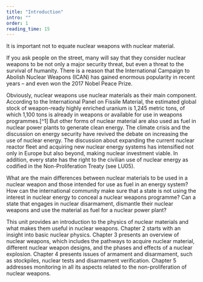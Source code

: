 ```yaml
---
title: "Introduction"
intro: ""
order: 1
reading_time: 15
---
```


<Quote cite='Rafael Mariano Grossi, IAEA Director General'>

  It is important not to equate nuclear weapons with nuclear material.

</Quote>

If you ask people on the street, many will say that they consider nuclear weapons to be not only a major security threat, but even a threat to the survival of humanity. There is a reason that the International Campaign to Abolish Nuclear Weapons (ICAN) has gained enormous popularity in recent years – and even won the 2017 Nobel Peace Prize.

Obviously, nuclear weapons use nuclear materials as their main component. According to the International Panel on Fissile Material, the estimated global stock of weapon-ready highly enriched uranium is 1,245 metric tons, of which 1,100 tons is already in weapons or available for use in weapons programmes.[^1] But other forms of nuclear material are also used as fuel in nuclear power plants to generate clean energy. The climate crisis and the discussion on energy security have revived the debate on increasing the use of nuclear energy. The discussion about expanding the current nuclear reactor fleet and acquiring new nuclear energy systems has intensified not only in Europe but also beyond, making nuclear investment viable. In addition, every state has the right to the civilian use of nuclear energy as codified in the Non-Proliferation Treaty (see LU05).

What are the main differences between nuclear materials to be used in a nuclear weapon and those intended for use as fuel in an energy system? How can the international community make sure that a state is not using the interest in nuclear energy to conceal a nuclear weapons programme? Can a state that engages in nuclear disarmament, dismantle their nuclear weapons and use the material as fuel for a nuclear power plant?

This unit provides an introduction to the physics of nuclear materials and what makes them useful in nuclear weapons. Chapter 2 starts with an insight into basic nuclear physics. Chapter 3 presents an overview of nuclear weapons, which includes the pathways to acquire nuclear material, different nuclear weapon designs, and the phases and effects of a nuclear explosion. Chapter 4 presents issues of armament and disarmament, such as stockpiles, nuclear tests and disarmament verification. Chapter 5 addresses monitoring in all its aspects related to the non-proliferation of nuclear weapons.


[^2]: https://fissilematerials.org/
